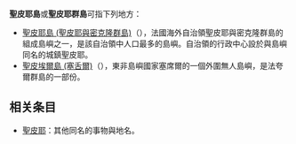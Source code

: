 {{NoteTA
|1=zh-tw:皮耶;zh-hk:皮埃爾;zh-cn:皮埃尔;
}}
'''聖皮耶島'''或'''聖皮耶群島'''可指下列地方：
* [[聖皮耶島_(聖皮耶與密克隆群島)|聖皮耶島 (聖皮耶與密克隆群島)]]（{{lang|fr|Île Saint-Pierre}}），法國海外自治領聖皮耶與密克隆群島的組成島嶼之一，是該自治領中人口最多的島嶼。自治領的行政中心設於與島嶼同名的城鎮聖皮耶。
* [[聖皮埃爾島_(塞舌爾)|聖皮埃爾島 (塞舌爾)]]（{{lang|fr|Île Saint-Pierre}}），東非島嶼國家塞席爾的一個外圍無人島嶼，是法夸爾群島的一部份。

==相关条目==
* [[聖皮耶|聖皮耶]]：其他同名的事物與地名。

{{disambig|cat=四字地名消歧義}}